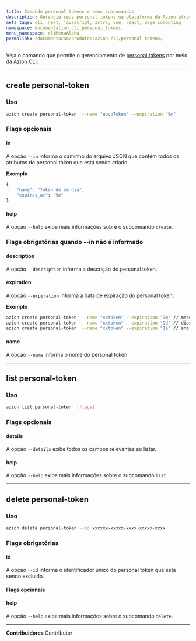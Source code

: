 ```yaml
---
title: Comando personal tokens e seus subcomandos
description: Gerencie seus personal tokens na plataforma da Azion através da Azion CLI.
meta_tags: cli, next, javascript, astro, vue, react, edge computing
namespace: documentation_cli_personal_tokens
menu_namespace: cliMenuAlpha
permalink: /documentacao/produtos/azion-cli/personal-tokens/
---
```


Veja o comando que permite o gerenciamento de [personal tokens](/pt-br/documentacao/produtos/gestao-de-contas/personal-tokens/) por meio da Azion CLI.

---

## create personal-token 

### Uso

```sh
azion create personal-token  --name "novoToken" --expiration "9m" 
```

### Flags opcionais

#### in 

A opção `--in` informa o caminho do arquivo JSON que contém todos os atributos do personal token que está sendo criado.

**Exemplo**

```sh
{
    "name": "Token de um dia",
    "expires_at": "9m"
}
```

#### help

A opção `--help` exibe mais informações sobre o subcomando `create`.

### Flags obrigatórias quando --in não é informado

#### description 

A opção `--description` informa a descrição do personal token.

#### expiration 

A opção `--expiration` informa a data de expiração do personal token.

**Exemplo** 

```sh 
azion create personal-token  --name "xxtoken" --expiration "9m" // meses
azion create personal-token  --name "xxtoken" --expiration "9d" // dias
azion create personal-token  --name "xxtoken" --expiration "1a" // ano
```

#### name

A opção `--name` informa o nome do personal token.

---

## list personal-token 

### Uso

```sh
azion list personal-token  [flags]
```

### Flags opcionais

#### details

A opção `--details` exibe todos os campos relevantes ao listar.

#### help

A opção `--help` exibe mais informações sobre o subcomando `list`.

--- 

## delete personal-token

### Uso

```sh
azion delete personal-token --id xxxxxx-xxxxx-xxxx-xxxxx-xxxx
```

### Flags obrigatórias 

#### id

A opção `--id` informa o identificador único do personal token que está sendo excluído.

#### Flags opcionais

#### help

A opção `--help` exibe mais informações sobre o subcomando `delete`.



---


**Contribuidores** <ContributorList>Contributor</ContributorList>
